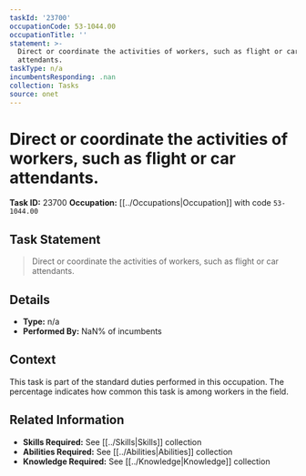 ```yaml
---
taskId: '23700'
occupationCode: 53-1044.00
occupationTitle: ''
statement: >-
  Direct or coordinate the activities of workers, such as flight or car
  attendants.
taskType: n/a
incumbentsResponding: .nan
collection: Tasks
source: onet
---
```

# Direct or coordinate the activities of workers, such as flight or car attendants.

**Task ID:** 23700
**Occupation:** [[../Occupations|Occupation]] with code `53-1044.00`

## Task Statement

> Direct or coordinate the activities of workers, such as flight or car attendants.

## Details

- **Type:** n/a
- **Performed By:** NaN% of incumbents

## Context

This task is part of the standard duties performed in this occupation. The percentage indicates how common this task is among workers in the field.

## Related Information

- **Skills Required:** See [[../Skills|Skills]] collection
- **Abilities Required:** See [[../Abilities|Abilities]] collection
- **Knowledge Required:** See [[../Knowledge|Knowledge]] collection
